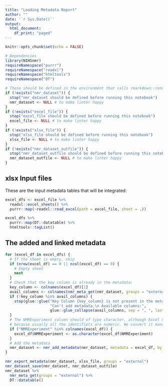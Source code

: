```yaml
---
title: "Loading Metadata Report"
author: ""
date: '`r Sys.Date()`'
output:
  html_document:
    df_print: "paged"
---
```


```r
knitr::opts_chunk$set(echo = FALSE)
```

```r
# Dependencies
library(NIHSnmr)
requireNamespace("purrr")
requireNamespace("readxl")
requireNamespace("htmltools")
requireNamespace("DT")
```


```r
# These should be defined in the environment that calls rmarkdown::render
if (!exists("nmr_dataset")) {
  stop("nmr_dataset should be defined before running this notebook")
  nmr_dataset <- NULL # to make linter happy
}
if (!exists("excel_file")) {
  stop("excel_file should be defined before running this notebook")
  excel_file <- NULL # to make linter happy
}
if (!exists("xlsx_file")) {
  stop("xlsx_file should be defined before running this notebook")
  xlsx_file <- NULL # to make linter happy
}
if (!exists("nmr_dataset_outfile")) {
  stop("nmr_dataset_outfile should be defined before running this notebook")
  nmr_dataset_outfile <- NULL # to make linter happy
}
```


## xlsx Input files

These are the input metadata tables that will be integrated:

```r
excel_dfs <- excel_file %>% 
  readxl::excel_sheets() %>%
  purrr::map(~readxl::read_excel(path = excel_file, sheet = .))
```


```r
excel_dfs %>%
  purrr::map(DT::datatable) %>%
  htmltools::tagList()
```


## The added and linked metadata

```r
for (excel_df in excel_dfs) {
  # If the sheet is empty, skip
  if (nrow(excel_df) == 0 || ncol(excel_df) == 0) {
    # Empty sheet
    next
  }
  # Check that the key column is already in the metadata:
  key_column <- colnames(excel_df)[1]
  avail_columns <- colnames(nmr_meta_get(nmr_dataset, groups = "external"))
  if (!key_column %in% avail_columns) {
    stop(glue::glue("Key Column {key_column} is not present in the metadata.",
                    "Can't add metadata.\n Available columns:",
                    glue::glue_collapse(avail_columns, sep = ", ", last = " and ")))
  }
  # The NMRExperiment column should of type character, although Excel may use numeric
  # because usually all the identifiers are numeric. We convert it manually:
  if ("NMRExperiment" %in% colnames(excel_df)) {
    excel_df$NMRExperiment <- as.character(excel_df$NMRExperiment)
  }
  # Add the metadata
  nmr_dataset <- nmr_add_metadata(nmr_dataset, metadata = excel_df, by = key_column)
}
```

```r
nmr_export_metadata(nmr_dataset, xlsx_file, groups = "external")
nmr_dataset_save(nmr_dataset, nmr_dataset_outfile)
nmr_dataset %>%
  nmr_meta_get(groups = "external") %>%
  DT::datatable()
```

